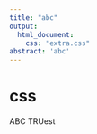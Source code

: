 ```yaml
---
title: "abc"
output:
  html_document:
    css: "extra.css"
abstract: 'abc'
---
```



# css

<div class="losning">
ABC
TRUest

</div>
